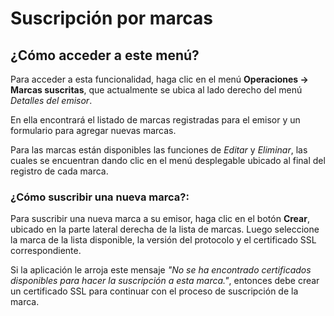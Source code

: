 <MissingTranslationBanner />

# Suscripción por marcas

## ¿Cómo acceder a este menú?

Para acceder a esta funcionalidad, haga clic en el menú **Operaciones -> Marcas suscritas**, que actualmente se ubica al lado derecho del menú *Detalles del emisor*.

En ella encontrará el listado de marcas registradas para el emisor y un formulario para agregar nuevas marcas.

Para las marcas están disponibles las funciones de *Editar* y *Eliminar*, las cuales se encuentran dando clic en el menú desplegable ubicado al final del registro de cada marca.

### ¿Cómo suscribir una nueva marca?:

Para suscribir una nueva marca a su emisor, haga clic en el botón **Crear**, ubicado en la parte lateral derecha de la lista de marcas. Luego seleccione la marca de la lista disponible, la versión del protocolo y el certificado SSL correspondiente.

Si la aplicación le arroja este mensaje *"No se ha encontrado certificados disponibles para hacer la suscripción a esta marca."*, entonces debe crear un certificado SSL para continuar con el proceso de suscripción de la marca.
